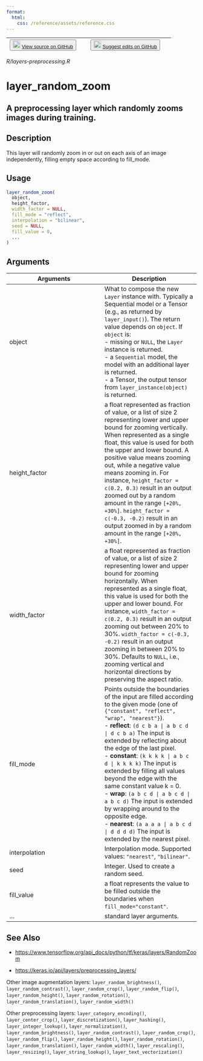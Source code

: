 ```yaml
---
format:
  html:
    css: /reference/assets/reference.css
---
```


| <button class="button"> ![](/reference/assets/GitHub-Mark-32px.png){width="20"} [View source on GitHub](https://github.com/rstudio/keras//blob/main/R/layers-preprocessing.R) </button> | <button class="button"> ![](/reference/assets/GitHub-Mark-32px.png){width="20"} [Suggest edits on GitHub](https://github.com/rstudio/keras//edit/main/R/layers-preprocessing.R) </button> |
|:------------------------------:|:--------------------------------------:|

*R/layers-preprocessing.R*

# layer_random_zoom

## A preprocessing layer which randomly zooms images during training.

## Description
This layer will randomly zoom in or out on each axis of an image independently, filling empty space according to fill_mode. 


## Usage
```r
layer_random_zoom( 
  object, 
  height_factor, 
  width_factor = NULL, 
  fill_mode = "reflect", 
  interpolation = "bilinear", 
  seed = NULL, 
  fill_value = 0, 
  ... 
) 
```

## Arguments
|Arguments|Description|
|---|---|
| object | What to compose the new `Layer` instance with. Typically a Sequential model or a Tensor (e.g., as returned by `layer_input()`). The return value depends on `object`. If `object` is: <br>- missing or `NULL`, the `Layer` instance is returned. <br>- a `Sequential` model, the model with an additional layer is returned. <br>- a Tensor, the output tensor from `layer_instance(object)` is returned.  |
| height_factor | a float represented as fraction of value, or a list of size 2 representing lower and upper bound for zooming vertically. When represented as a single float, this value is used for both the upper and lower bound. A positive value means zooming out, while a negative value means zooming in. For instance, `height_factor = c(0.2, 0.3)` result in an output zoomed out by a random amount in the range `[+20%, +30%]`. `height_factor = c(-0.3, -0.2)` result in an output zoomed in by a random amount in the range `[+20%, +30%]`. |
| width_factor | a float represented as fraction of value, or a list of size 2 representing lower and upper bound for zooming horizontally. When represented as a single float, this value is used for both the upper and lower bound. For instance, `width_factor = c(0.2, 0.3)` result in an output zooming out between 20% to 30%. `width_factor = c(-0.3, -0.2)` result in an output zooming in between 20% to 30%. Defaults to `NULL`, i.e., zooming vertical and horizontal directions by preserving the aspect ratio. |
| fill_mode | Points outside the boundaries of the input are filled according to the given mode (one of `{"constant", "reflect", "wrap", "nearest"}`). <br>- **reflect**: `(d c b a | a b c d | d c b a)` The input is extended by reflecting about the edge of the last pixel. <br>- **constant**: `(k k k k | a b c d | k k k k)` The input is extended by filling all values beyond the edge with the same constant value k = 0. <br>- **wrap**: `(a b c d | a b c d | a b c d)` The input is extended by wrapping around to the opposite edge. <br>- **nearest**: `(a a a a | a b c d | d d d d)` The input is extended by the nearest pixel.  |
| interpolation | Interpolation mode. Supported values: `"nearest"`, `"bilinear"`. |
| seed | Integer. Used to create a random seed. |
| fill_value | a float represents the value to be filled outside the boundaries when `fill_mode="constant"`. |
| ... | standard layer arguments. |






## See Also

- [https://www.tensorflow.org/api_docs/python/tf/keras/layers/RandomZoom](https://www.tensorflow.org/api_docs/python/tf/keras/layers/RandomZoom)

- [https://keras.io/api/layers/preprocessing_layers/](https://keras.io/api/layers/preprocessing_layers/)

Other image augmentation layers:  `layer_random_brightness()`, `layer_random_contrast()`, `layer_random_crop()`, `layer_random_flip()`, `layer_random_height()`, `layer_random_rotation()`, `layer_random_translation()`, `layer_random_width()`

Other preprocessing layers:  `layer_category_encoding()`, `layer_center_crop()`, `layer_discretization()`, `layer_hashing()`, `layer_integer_lookup()`, `layer_normalization()`, `layer_random_brightness()`, `layer_random_contrast()`, `layer_random_crop()`, `layer_random_flip()`, `layer_random_height()`, `layer_random_rotation()`, `layer_random_translation()`, `layer_random_width()`, `layer_rescaling()`, `layer_resizing()`, `layer_string_lookup()`, `layer_text_vectorization()`

